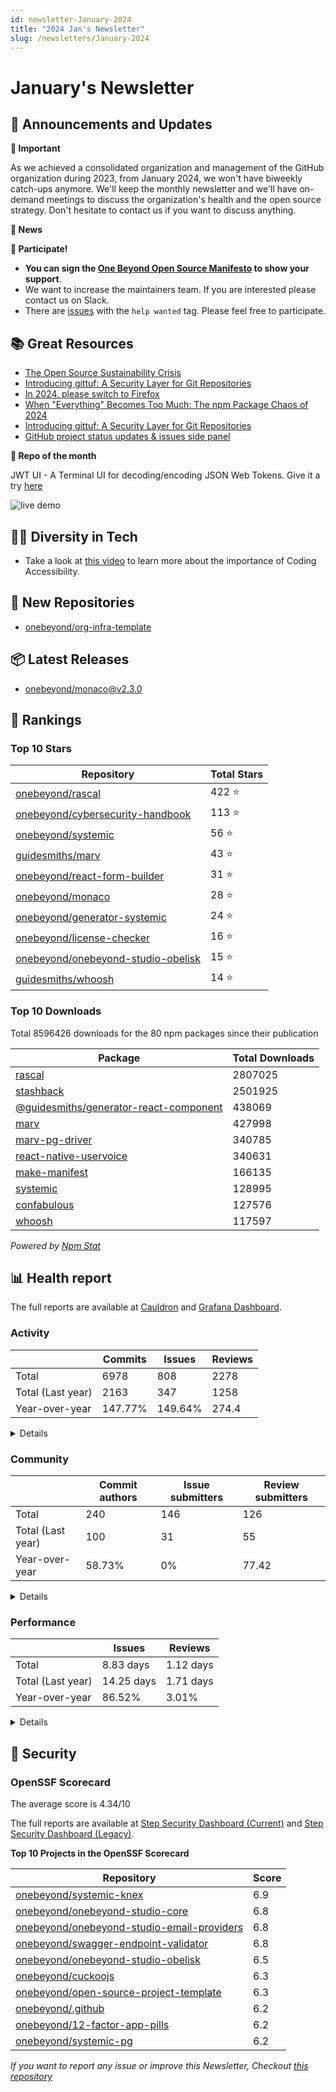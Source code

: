 ```yaml
---
id: newsletter-January-2024
title: "2024 Jan's Newsletter"
slug: /newsletters/January-2024
---
```


# January's Newsletter

## 📢 Announcements and Updates

**🚨 Important**

As we achieved a consolidated organization and management of the GitHub organization during 2023, from January 2024, we won't have biweekly catch-ups anymore. We'll keep the monthly newsletter and we'll have on-demand meetings to discuss the organization's health and the open source strategy. Don't hesitate to contact us if you want to discuss anything.

**📰 News**

<!--- @TODO: Manual addition --->

**🙌 Participate!**
- **You can sign the [One Beyond Open Source Manifesto](/open-source-manifesto) to show your support**.
- We want to increase the maintainers team. If you are interested please contact us on Slack.
- There are [issues](https://github.com/search?q=user%3Aonebeyond+user%3Aguidesmiths+label%3A%22help+wanted%22+state%3Aopen&type=Issues&ref=advsearch&l=&l=) with the `help wanted` tag. Please feel free to participate.

## 📚 Great Resources

- [The Open Source Sustainability Crisis](https://openpath.chadwhitacre.com/2024/the-open-source-sustainability-crisis/)
- [Introducing gittuf: A Security Layer for Git Repositories](https://openssf.org/blog/2024/01/18/introducing-gittuf-a-security-layer-for-git-repositories/)
- [In 2024, please switch to Firefox](https://roytanck.com/2023/12/23/in-2024-please-switch-to-firefox/)
- [When "Everything" Becomes Too Much: The npm Package Chaos of 2024](https://socket.dev/blog/when-everything-becomes-too-much)
- [Introducing gittuf: A Security Layer for Git Repositories](https://openssf.org/blog/2024/01/18/introducing-gittuf-a-security-layer-for-git-repositories/)
- [GitHub project status updates & issues side panel](https://github.blog/changelog/2024-01-18-github-issues-projects-project-status-updates-issues-side-panel/)

**👀 Repo of the month**

JWT UI - A Terminal UI for decoding/encoding JSON Web Tokens. Give it a try [here](https://github.com/jwt-rs/jwt-ui)

![live demo](https://github.com/jwt-rs/jwt-ui/raw/main/screenshots/decoder.png)

## 🧑‍💻 Diversity in Tech

- Take a look at [this video](https://youtu.be/MmHqthzJER4?feature=shared) to learn more about the importance of Coding Accessibility.

## 🍿 New Repositories

- [onebeyond/org-infra-template](https://github.com/onebeyond/org-infra-template)

## 📦 Latest Releases

- [onebeyond/monaco@v2.3.0](https://github.com/onebeyond/monaco/releases/tag/v2.3.0)

## 🥇 Rankings

### Top 10 Stars

| Repository | Total Stars | 
| -- | -- |
| [onebeyond/rascal](https://github.com/onebeyond/rascal) | 422 ⭐️ |
| [onebeyond/cybersecurity-handbook](https://github.com/onebeyond/cybersecurity-handbook) | 113 ⭐️ |
| [onebeyond/systemic](https://github.com/onebeyond/systemic) | 56 ⭐️ |
| [guidesmiths/marv](https://github.com/guidesmiths/marv) | 43 ⭐️ |
| [onebeyond/react-form-builder](https://github.com/onebeyond/react-form-builder) | 31 ⭐️ |
| [onebeyond/monaco](https://github.com/onebeyond/monaco) | 28 ⭐️ |
| [onebeyond/generator-systemic](https://github.com/onebeyond/generator-systemic) | 24 ⭐️ |
| [onebeyond/license-checker](https://github.com/onebeyond/license-checker) | 16 ⭐️ |
| [onebeyond/onebeyond-studio-obelisk](https://github.com/onebeyond/onebeyond-studio-obelisk) | 15 ⭐️ |
| [guidesmiths/whoosh](https://github.com/guidesmiths/whoosh) | 14 ⭐️ |


### Top 10 Downloads

Total 8596426 downloads for the 80 npm packages since their publication

| Package | Total Downloads | 
| -- | -- |
| [rascal](https://www.npmjs.com/package/rascal) | 2807025 |
| [stashback](https://www.npmjs.com/package/stashback) | 2501925 |
| [@guidesmiths/generator-react-component](https://www.npmjs.com/package/@guidesmiths/generator-react-component) | 438069 |
| [marv](https://www.npmjs.com/package/marv) | 427998 |
| [marv-pg-driver](https://www.npmjs.com/package/marv-pg-driver) | 340785 |
| [react-native-uservoice](https://www.npmjs.com/package/react-native-uservoice) | 340631 |
| [make-manifest](https://www.npmjs.com/package/make-manifest) | 166135 |
| [systemic](https://www.npmjs.com/package/systemic) | 128995 |
| [confabulous](https://www.npmjs.com/package/confabulous) | 127576 |
| [whoosh](https://www.npmjs.com/package/whoosh) | 117597 |

_Powered by [Npm Stat](https://github.com/pvorb/npm-stat.com)_


## 📊 Health report

The full reports are available at [Cauldron](https://cauldron.io/project/7192) and [Grafana Dashboard](https://cauldron.io/project/7192/public-kibana).

### Activity

| | Commits | Issues |  Reviews | 
| -- | -- | -- | -- |
| Total | 6978 | 808 | 2278 |
| Total (Last year)	| 2163 | 347 | 1258 |
| Year-over-year | 147.77% | 149.64% | 274.4 |

<details>
    <summary>Details</summary>

- Commits: 371
- Lines/commit: 1276.44
- Lines/commit/file: 0.88
- Issues created: 75
- Issues closed: 29
- Issues open: 265
- Pull requests created: 265
- Pull requests closed: 266
- Pull requests open: 204

</details>


### Community

| | Commit authors | Issue submitters |  Review submitters | 
| -- | -- | -- | -- |
| Total | 240 | 146 | 126 |
| Total (Last year)	| 100 | 31 | 55 |
| Year-over-year | 58.73% | 0% | 77.42 |

<details>
    <summary>Details</summary>

**Active People**
- Git Authors: 36
- Issue Authors: 13
- PRs Submitters: 21

**Onboarding**
- Git Authors: 6
- Issue Authors: 5
- PRs Submitters: 4

</details>


### Performance


| | Issues | Reviews | 
| -- | -- | -- |
| Total | 8.83 days | 1.12 days |
| Total (Last year)	| 14.25 days | 1.71 days |
| Year-over-year | 86.52% | 3.01% |


<details>
    <summary>Details</summary>

**Issues**
- Time Open (average): 465.52 days
- Time Open (median): 303.7 days
- Open Issues: 265

**Reviews**
- Time Open (average): 499.46 days
- Time Open (median): 408.75 days
- Open Reviews: 204

</details>


## 🔐 Security

### OpenSSF Scorecard

The average score is 4.34/10

The full reports are available at [Step Security Dashboard (Current)](https://app.stepsecurity.io/github/app/onebeyond/onebeyond/repositories) and [Step Security Dashboard (Legacy)](https://app.stepsecurity.io/github/app/onebeyond/guidesmiths/repositories).


**Top 10 Projects in the OpenSSF Scorecard**


| Repository | Score |
| -- | -- |
| [onebeyond/systemic-knex](https://github.com/onebeyond/systemic-knex) | 6.9 |
| [onebeyond/onebeyond-studio-core](https://github.com/onebeyond/onebeyond-studio-core) | 6.8 |
| [onebeyond/onebeyond-studio-email-providers](https://github.com/onebeyond/onebeyond-studio-email-providers) | 6.8 |
| [onebeyond/swagger-endpoint-validator](https://github.com/onebeyond/swagger-endpoint-validator) | 6.8 |
| [onebeyond/onebeyond-studio-obelisk](https://github.com/onebeyond/onebeyond-studio-obelisk) | 6.5 |
| [onebeyond/cuckoojs](https://github.com/onebeyond/cuckoojs) | 6.3 |
| [onebeyond/open-source-project-template](https://github.com/onebeyond/open-source-project-template) | 6.3 |
| [onebeyond/.github](https://github.com/onebeyond/.github) | 6.2 |
| [onebeyond/12-factor-app-pills](https://github.com/onebeyond/12-factor-app-pills) | 6.2 |
| [onebeyond/systemic-pg](https://github.com/onebeyond/systemic-pg) | 6.2 |

_If you want to report any issue or improve this Newsletter, Checkout [this repository](https://github.com/onebeyond/newsletter-generator)_